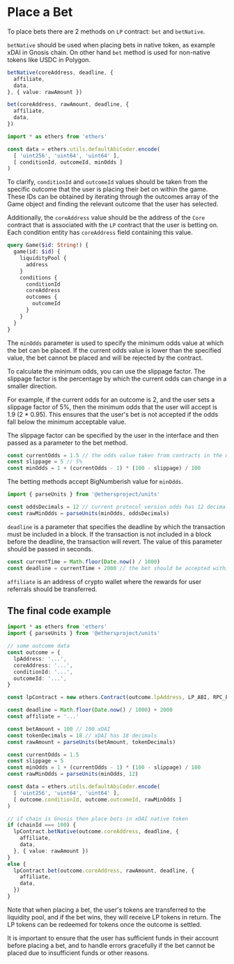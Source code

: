# Place a Bet

To place bets there are 2 methods on `LP` contract: `bet` and `betNative`.

`betNative` should be used when placing bets in native token, as example xDAI in Gnosis chain. On other hand `bet`
method is used for non-native tokens like USDC in Polygon.

```ts
betNative(coreAddress, deadline, {
  affiliate,
  data,
}, { value: rawAmount })
```

```ts
bet(coreAddress, rawAmount, deadline, {
  affiliate,
  data,
})
```

```ts
import * as ethers from 'ethers'

const data = ethers.utils.defaultAbiCoder.encode(
  [ 'uint256', 'uint64', 'uint64' ],
  [ conditionId, outcomeId, minOdds ]
)
```

To clarify, `conditionId` and `outcomeId` values should be taken from the specific outcome that the user is placing
their bet on within the game. These IDs can be obtained by iterating through the outcomes array of the Game object and
finding the relevant outcome that the user has selected.

Additionally, the `coreAddress` value should be the address of the `Core` contract that is associated with the `LP`
contract that the user is betting on. Each condition entity has `coreAddress` field containing this value.

```graphql
query Game($id: String!) {
  game(id: $id) {
    liquidityPool {
      address
    }
    conditions {
      conditionId
      coreAddress
      outcomes {
        outcomeId
      }
    }
  }
}
```

[//]: # (TODO add a link to the section describing how to iterate through conditions.)

The `minOdds` parameter is used to specify the minimum odds value at which the bet can be placed. If the current odds
value is lower than the specified value, the bet cannot be placed and will be rejected by the contract.

To calculate the minimum odds, you can use the slippage factor. The slippage factor is the percentage by which
the current odds can change in a smaller direction.

For example, if the current odds for an outcome is 2, and the user sets a slippage factor of 5%, then the minimum odds
that the user will accept is 1.9 (2 * 0.95). This ensures that the user's bet is not accepted if the odds fall below
the minimum acceptable value.

The slippage factor can be specified by the user in the interface and then passed as a parameter to the bet method.

```ts
const currentOdds = 1.5 // the odds value taken from contracts in the moment of bet placing
const slippage = 5 // 5%
const minOdds = 1 + (currentOdds - 1) * (100 - slippage) / 100
```

The betting methods accept BigNumberish value for `minOdds`.

```ts
import { parseUnits } from '@ethersproject/units'

const oddsDecimals = 12 // current protocol version odds has 12 decimals
const rawMinOdds = parseUnits(minOdds, oddsDecimals)
```

`deadline` is a parameter that specifies the deadline by which the transaction must be included in a block. If the
transaction is not included in a block before the deadline, the transaction will revert. The value of this parameter
should be passed in seconds.

```ts
const currentTime = Math.floor(Date.now() / 1000)
const deadline = currentTime + 2000 // the bet should be accepted within the next 2000 seconds
```

`affiliate` is an address of crypto wallet where the rewards for user referrals should be transferred.

[//]: # (TODO add a link to the docs describing AFFILIATE system.)


## The final code example

```ts
import * as ethers from 'ethers'
import { parseUnits } from '@ethersproject/units'

// some outcome data
const outcome = {
  lpAddress: '...',
  coreAddress: '...',
  conditionId: '...',
  outcomeId: '...',
}

const lpContract = new ethers.Contract(outcome.lpAddress, LP_ABI, RPC_PROVIDER)

const deadline = Math.floor(Date.now() / 1000) + 2000
const affiliate = '...'

const betAmount = 100 // 100 xDAI
const tokenDecimals = 18 // xDAI has 18 decimals
const rawAmount = parseUnits(betAmount, tokenDecimals)

const currentOdds = 1.5
const slippage = 5
const minOdds = 1 + (currentOdds - 1) * (100 - slippage) / 100
const rawMinOdds = parseUnits(minOdds, 12)

const data = ethers.utils.defaultAbiCoder.encode(
  [ 'uint256', 'uint64', 'uint64' ],
  [ outcome.conditionId, outcome.outcomeId, rawMinOdds ]
)

// if chain is Gnosis then place bets in xDAI native token
if (chainId === 100) {
  lpContract.betNative(outcome.coreAddress, deadline, {
    affiliate,
    data,
  }, { value: rawAmount })
}
else {
  lpContract.bet(outcome.coreAddress, rawAmount, deadline, {
    affiliate,
    data,
  })
}
```

Note that when placing a bet, the user's tokens are transferred to the liquidity pool, and if the bet wins, they will
receive LP tokens in return. The LP tokens can be redeemed for tokens once the outcome is settled.

It is important to ensure that the user has sufficient funds in their account before placing a bet, and to handle errors
gracefully if the bet cannot be placed due to insufficient funds or other reasons.
